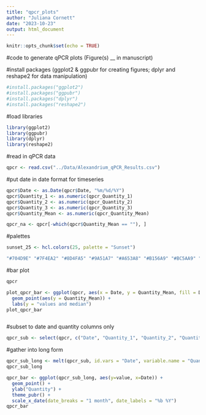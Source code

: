 ```yaml
---
title: "qpcr_plots"
author: "Juliana Cornett"
date: "2023-10-23"
output: html_document
---
```


```r
knitr::opts_chunk$set(echo = TRUE)
```

#code to generate qPCR plots (Figure(s) __ in manuscript)

#install packages (ggplot2 & ggpubr for creating figures; dplyr and reshape2 for data manipulation)

```r
#install.packages("ggplot2")
#install.packages("ggpubr")
#install.packages("dplyr")
#install.packages("reshape2")
```

#load libraries

```r
library(ggplot2)
library(ggpubr)
library(dplyr)
library(reshape2)
```

#read in qPCR data

```r
qpcr <- read.csv("../Data/Alexandrium_qPCR_Results.csv")
```

#put date in date format for timeseries

```r
qpcr$Date <- as.Date(qpcr$Date, "%m/%d/%Y")
qpcr$Quantity_1 <- as.numeric(qpcr_Quantity_1)
qpcr$Quantity_2 <- as.numeric(qpcr_Quantity_2)
qpcr$Quantity_3 <- as.numeric(qpcr_Quantity_3)
qpcr$Quantity_Mean <- as.numeric(qpcr_Quantity_Mean)
```

```r
qpcr_na <- qpcr[-which(qpcr$Quantity_Mean == ""), ]
```

#palettes

```r
sunset_25 <- hcl.colors(25, palette = "Sunset")
```

```r
"#704D9E" "#7F4EA2" "#8D4FA5" "#9A51A7" "#A653A8" "#B156A9" "#BC5AA9" "#C65EA8" "#CF63A6" "#D868A3" "#E06EA0" "#E7759C" "#ED7C97" "#F18592" "#F48E8E" "#F6978A" "#F7A086" "#F9A983" "#F9B282" "#F9BB81" "#F9C483" "#F8CD86" "#F6D68A" "#F5DE91" "#F3E79A"
```

#bar plot
```r
qpcr
```

```r
plot_qpcr_bar <- ggplot(qpcr, aes(x = Date, y = Quantity_Mean, fill = Date)) +
  geom_point(aes(y = Quantity_Mean)) + 
  labs(y = "values and median")
plot_qpcr_bar
```

```r

```

#subset to date and quantity columns only

```r
qpcr_sub <- select(qpcr, c("Date", "Quantity_1", "Quantity_2", "Quantity_3"))
```

#gather into long form

```r
qpcr_sub_long <- melt(qpcr_sub, id.vars = "Date", variable.name = "Quantity")
qpcr_sub_long
```

```r
qpcr_bar <- ggplot(qpcr_sub_long, aes(y=value, x=Date)) +
  geom_point() +
  ylab("Quantity") +
  theme_pubr() +
  scale_x_date(date_breaks = "1 month", date_labels = "%b %Y")
qpcr_bar
```

